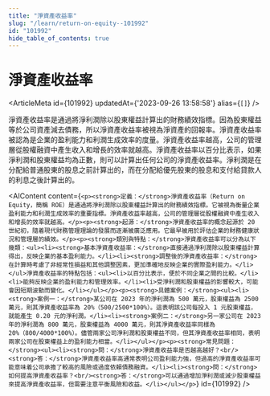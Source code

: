 ```yaml
---
title: "淨資產收益率"
slug: "/learn/return-on-equity--101992"
id: "101992"
hide_table_of_contents: true
---
```



# 淨資產收益率

<ArticleMeta id={101992} updatedAt={'2023-09-26 13:58:58'} alias={`[]`} />
<div className='border-solid border-b border-t-0 my-4 border-[var(--ifm-color-gray-300)]' />

淨資產收益率是通過將淨利潤除以股東權益計算出的財務績效指標。因為股東權益等於公司資產減去債務，所以淨資產收益率被視為淨資產的回報率。淨資產收益率被認為是企業的盈利能力和利潤生成效率的度量。淨資產收益率越高，公司的管理層從股權融資中產生收入和增長的效率就越高。淨資產收益率以百分比表示，如果淨利潤和股東權益均為正數，則可以計算出任何公司的淨資產收益率。淨利潤是在分配給普通股東的股息之前計算出的，而在分配給優先股東的股息和支付給貸款人的利息之後計算出的。

<AIContent content={`<p><strong>定義：</strong>淨資產收益率（Return on Equity，簡稱 ROE）是通過將淨利潤除以股東權益計算出的財務績效指標。它被視為衡量企業盈利能力和利潤生成效率的重要指標。淨資產收益率越高，公司的管理層從股權融資中產生收入和增長的效率就越高。</p><p><strong>起源：</strong>淨資產收益率的概念起源於 20 世紀初，隨着現代財務管理理論的發展而逐漸被廣泛應用。它最早被用於評估企業的財務健康狀況和管理層的績效。</p><p><strong>類別與特點：</strong>淨資產收益率可以分為以下幾類：<ul><li><strong>基本淨資產收益率：</strong>直接通過淨利潤除以股東權益計算得出，反映企業的基本盈利能力。</li><li><strong>調整後的淨資產收益率：</strong>在計算時考慮了非經常性損益和其他調整因素，更加準確地反映企業的實際盈利能力。</li></ul>淨資產收益率的特點包括：<ul><li>以百分比表示，便於不同企業之間的比較。</li><li>能夠反映企業的盈利能力和管理效率。</li><li>受淨利潤和股東權益的影響較大，可能會因短期波動而變化。</li></ul></p><p><strong>具體案例：</strong><ul><li><strong>案例一：</strong>某公司在 2023 年的淨利潤為 500 萬元，股東權益為 2500 萬元，則其淨資產收益率為 20%（500/2500*100%）。這表明該公司每投入 1 元股東權益，就能產生 0.20 元的淨利潤。</li><li><strong>案例二：</strong>另一家公司在 2023 年的淨利潤為 800 萬元，股東權益為 4000 萬元，則其淨資產收益率同樣為 20%（800/4000*100%）。儘管兩家公司淨利潤和股東權益不同，但其淨資產收益率相同，表明兩家公司在股東權益上的盈利能力相當。</li></ul></p><p><strong>常見問題：</strong><ul><li><strong>問：</strong>淨資產收益率是否越高越好？<br/><strong>答：</strong>淨資產收益率高通常表明公司盈利能力強，但過高的淨資產收益率可能意味着公司承擔了較高的風險或過度依賴債務融資。</li><li><strong>問：</strong>如何提高淨資產收益率？<br/><strong>答：</strong>可以通過增加淨利潤或減少股東權益來提高淨資產收益率，但需要注意平衡風險和收益。</li></ul></p>`} id={101992} />
